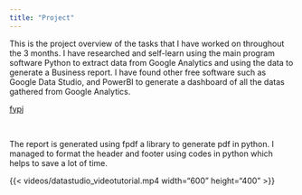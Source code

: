 ```yaml
---
title: "Project"
---
```


This is the project overview of the tasks that I have worked on throughout the 3 months. I have researched and self-learn using the main program software Python to extract data from Google Analytics and using the data to generate a Business report. I have found other free software such as Google Data Studio, and PowerBI to generate a dashboard of all the datas gathered from Google Analytics.

[fypj](img/fypj.jpg "fypj")

​

The report is generated using fpdf a library to generate pdf in python. I managed to format the header and footer using codes in python which helps to save a lot of time.

{{< videos/datastudio_videotutorial.mp4 width="600" height="400" >}}
